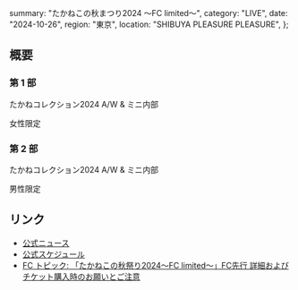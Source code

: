   summary: "たかねこの秋まつり2024 ～FC limited～",
  category: "LIVE",
  date: "2024-10-26",
  region: "東京",
  location: "SHIBUYA PLEASURE PLEASURE",
};

## 概要

### 第 1 部

たかねコレクション2024 A/W & ミニ内部

女性限定

### 第 2 部

たかねコレクション2024 A/W & ミニ内部

男性限定

## リンク

- [公式ニュース](https://takanenonadeshiko.jp/10月252627日「たかねこの秋祭り2024～fc-limited～」開催決定！/)
- [公式スケジュール](https://takanenonadeshiko.jp/?p=2301)
- [FC トピック: 「たかねこの秋祭り2024～FC limited～」FC先行 詳細およびチケット購入時のお願いとご注意](https://takanekofc.com/topics/public/_/f25fb2r3umt2tnf6.html)
